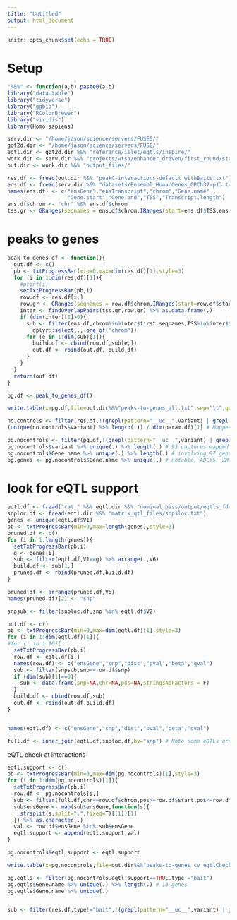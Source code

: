 ```yaml
---
title: "Untitled"
output: html_document
---
```


```r
knitr::opts_chunk$set(echo = TRUE)
```

# Setup 

```r

"%&%" <- function(a,b) paste0(a,b)
library("data.table")
library("tidyverse")
library("ggbio")
library("RColorBrewer")
library("viridis")
library(Homo.sapiens)

serv.dir <- "/home/jason/science/servers/FUSE5/"
got2d.dir <- "/home/jason/science/servers/FUSE/" 
eqtl.dir <- got2d.dir %&% "reference/islet/eqtls/inspire/"
work.dir <- serv.dir %&% "projects/wtsa/enhancer_driven/first_round/statistical_anlayses/"
out.dir <- work.dir %&% "output_files/"

res.df <- fread(out.dir %&% "peakC-interactions-default_withBaits.txt")
ens.df <- fread(serv.dir %&% "datasets/Ensembl_HumanGenes_GRCh37-p13.txt")
names(ens.df) <- c("ensGene","ensTranscript","chrom","Gene.name" ,
                   "Gene.start","Gene.end","TSS","Transcript.length")
ens.df$chrom <- "chr" %&% ens.df$chrom
tss.gr <- GRanges(seqnames = ens.df$chrom,IRanges(start=ens.df$TSS,ens.df$TSS))

```

# peaks to genes 

```r

peak_to_genes_df <- function(){
  out.df <- c()
  pb <- txtProgressBar(min=0,max=dim(res.df)[1],style=3)
  for (i in 1:dim(res.df)[1]){
    #print(i)
    setTxtProgressBar(pb,i)
    row.df <- res.df[i,]
    row.gr <- GRanges(seqnames = row.df$chrom,IRanges(start=row.df$start,end=row.df$end))
    inter <- findOverlapPairs(tss.gr,row.gr) %>% as.data.frame(.)
    if (dim(inter)[1]>0){
      sub <- filter(ens.df,chrom%in%inter$first.seqnames,TSS%in%inter$first.start) %>% 
        dplyr::select(.,-one_of("chrom"))
      for (e in 1:dim(sub)[1]){
        build.df <- cbind(row.df,sub[e,])
        out.df <- rbind(out.df, build.df)
      }
    }
  } 
  return(out.df)
}


```


```r

pg.df <- peak_to_genes_df()

write.table(x=pg.df,file=out.dir%&%"peaks-to-genes_all.txt",sep="\t",quote=F,row.names=F)

```



```r

no.controls <- filter(res.df,!(grepl(pattern="__uc__",variant) | grepl(pattern="__dc__",variant) ))
(unique(no.controls$variant) %>% length(.)) / dim(param.df)[1] # Mapped significant peakC interactions at 119/187 captures (65%) 

```


```r

pg.nocontrols <- filter(pg.df,!(grepl(pattern="__uc__",variant) | grepl(pattern="__dc__",variant) ))
pg.nocontrols$variant %>% unique(.) %>% length(.) # 93 captures mapped to gene tss 
pg.nocontrols$Gene.name %>% unique(.) %>% length(.) # involving 97 genes 
pg.genes <- pg.nocontrols$Gene.name %>% unique(.) # notable, ADCY5, ZMIZ1, RREB1, DGKB, and SLC38A11


```


# look for eQTL support 


```r

eqtl.df <- fread("cat " %&% eqtl.dir %&% "nominal_pass/output/eqtls_fdr05.txt.gz" %&% " | zmore")
snploc.df <- fread(eqtl.dir %&% "matrix_qtl_files/snpsloc.txt")
genes <- unique(eqtl.df$V1)
pb <- txtProgressBar(min=0,max=length(genes),style=3)
pruned.df <- c()
for (i in 1:length(genes)){
  setTxtProgressBar(pb,i)
  g <- genes[i]
  sub <- filter(eqtl.df,V1==g) %>% arrange(.,V6)
  build.df <- sub[1,]
  pruned.df <- rbind(pruned.df,build.df)
}

pruned.df <- arrange(pruned.df,V6)
names(pruned.df)[2] <- "snp"

snpsub <- filter(snploc.df,snp %in% eqtl.df$V2)

out.df <- c()
pb <- txtProgressBar(min=0,max=dim(eqtl.df)[1],style=3)
for (i in 1:dim(eqtl.df)[1]){
#for (i in 1:10){
  setTxtProgressBar(pb,i)
  row.df <- eqtl.df[i,]
  names(row.df) <- c("ensGene","snp","dist","pval","beta","qval")
  sub <- filter(snpsub,snp==row.df$snp)
  if (dim(sub)[1]==0){
    sub <- data.frame(snp=NA,chr=NA,pos=NA,stringsAsFactors = F)
  }
  build.df <- cbind(row.df,sub)
  out.df <- rbind(out.df,build.df)
}


names(eqtl.df) <- c("ensGene","snp","dist","pval","beta","qval")

full.df <- inner_join(eqtl.df,snploc.df,by="snp") # Note some eQTLs are missing because of non-mapped coordinates need to further inspect 

```


eQTL check at interactions 

```r

eqtl.support <- c()
pb <- txtProgressBar(min=0,max=dim(pg.nocontrols)[1],style=3)
for (i in 1:dim(pg.nocontrols)[1]){
  setTxtProgressBar(pb,i)
  row.df <- pg.nocontrols[i,]
  sub <- filter(full.df,chr==row.df$chrom,pos>=row.df$start,pos<=row.df$end)
  sub$ensGene <- map(sub$ensGene,function(s){
    strsplit(s,split=".",fixed=T)[[1]][1]
  }) %>% as.character(.)
  val <- row.df$ensGene %in% sub$ensGene
  eqtl.support <- append(eqtl.support,val)
}

pg.nocontrols$eqtl.support <- eqtl.support

```



```r

write.table(x=pg.nocontrols,file=out.dir%&%"peaks-to-genes_cv_eqtlCheck.txt",sep="\t",quote=F,row.names=F)

pg.eqtls <- filter(pg.nocontrols,eqtl.support==TRUE,type!="bait")
pg.eqtls$Gene.name %>% unique(.) %>% length(.) # 13 genes 
pg.eqtls$Gene.name %>% unique(.)


sub <- filter(res.df,type!="bait",!(grepl(pattern="__uc__",variant) | grepl(pattern="__dc__",variant)))

```

